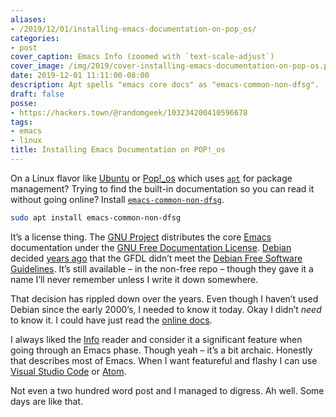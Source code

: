 ```yaml
---
aliases:
- /2019/12/01/installing-emacs-documentation-on-pop_os/
categories:
- post
cover_caption: Emacs Info (zoomed with `text-scale-adjust`)
cover_image: /img/2019/cover-installing-emacs-documentation-on-pop-os.png
date: 2019-12-01 11:11:00-08:00
description: Apt spells "emacs core docs" as "emacs-common-non-dfsg".
draft: false
posse:
- https://hackers.town/@randomgeek/103234200410596678
tags:
- emacs
- linux
title: Installing Emacs Documentation on POP!_os
---
```


On a Linux flavor like [Ubuntu](https://ubuntu.com/) or
[Pop\!\_os](https://system76.com/pop) which uses
[`apt`](https://en.wikipedia.org/wiki/APT%5F\(software\)) for package
management? Trying to find the built-in documentation so you can read it
without going online? Install
[`emacs-common-non-dfsg`](https://packages.debian.org/jessie/emacs24-common-non-dfsg).

```bash
sudo apt install emacs-common-non-dfsg
```

It’s a license thing. The [GNU Project](https://www.gnu.org/)
distributes the core
[Emacs](https://www.gnu.org/software/emacs/#Manuals) documentation under
the [GNU Free Documentation
License](https://www.gnu.org/licenses/fdl-1.3.html).
[Debian](https://www.debian.org/) decided [years
ago](https://www.debian.org/vote/2006/vote%5F001) that the GFDL didn’t
meet the [Debian Free Software
Guidelines](https://www.debian.org/social%5Fcontract#guidelines). It’s
still available – in the non-free repo – though they gave it a name I’ll
never remember unless I write it down somewhere.

That decision has rippled down over the years. Even though I haven’t
used Debian since the early 2000’s, I needed to know it today. Okay I
didn’t *need* to know it. I could have just read the [online
docs](https://www.gnu.org/manual/manual.html).

I always liked the [Info](https://www.gnu.org/software/texinfo/) reader
and consider it a significant feature when going through an Emacs phase.
Though yeah – it’s a bit archaic. Honestly that describes most of Emacs.
When I want featureful and flashy I can use [Visual Studio
Code](https://code.visualstudio.com/) or [Atom](https://atom.io/).

Not even a two hundred word post and I managed to digress. Ah well. Some
days are like that.
